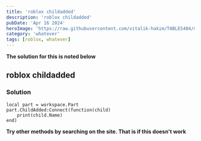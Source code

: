 ```yaml
---
title: 'roblox childadded'
description: 'roblox childadded'
pubDate: 'Apr 16 2024'
heroImage: 'https://raw.githubusercontent.com/vitalik-hakim/TABLES404/main/error_b/misc.png'
category: 'whatever'
tags: [roblox, whatever]
---
```


**The solution for this is noted below**

## roblox childadded

### Solution

```whatever
local part = workspace.Part
part.ChildAdded:Connect(function(child)
	print(child.Name)
end)
```

**Try other methods by searching on the site. That is if this doesn't work**
